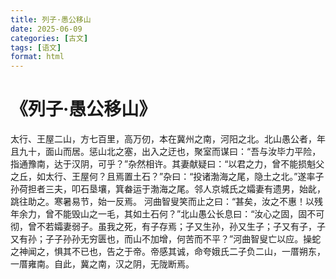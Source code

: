 ```yaml
---
title: 列子·愚公移山
date: 2025-06-09
categories: [古文]
tags: [语文]
format: html
---
```

# 《列子·愚公移山》
太行、王屋二山，方七百里，高万仞，本在冀州之南，河阳之北。北山愚公者，年且九十，面山而居。惩山北之塞，出入之迂也，聚室而谋曰：“吾与汝毕力平险，指通豫南，达于汉阴，可乎？”杂然相许。其妻献疑曰：“以君之力，曾不能损魁父之丘，如太行、王屋何？且焉置土石？”杂曰：“投诸渤海之尾，隐土之北。”遂率子孙荷担者三夫，叩石垦壤，箕畚运于渤海之尾。邻人京城氏之孀妻有遗男，始龀，跳往助之。寒暑易节，始一反焉。
河曲智叟笑而止之曰：“甚矣，汝之不惠！以残年余力，曾不能毁山之一毛，其如土石何？”北山愚公长息曰：“汝心之固，固不可彻，曾不若孀妻弱子。虽我之死，有子存焉；子又生孙，孙又生子；子又有子，子又有孙；子子孙孙无穷匮也，而山不加增，何苦而不平？”河曲智叟亡以应。操蛇之神闻之，惧其不已也，告之于帝。帝感其诚，命夸娥氏二子负二山，一厝朔东，一厝雍南。自此，冀之南，汉之阴，无陇断焉。